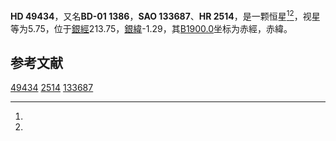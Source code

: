 {{Starbox begin
| name = HD 49434
}}
{{Starbox observe
| epoch = [[J2000.0|J2000.0]]
| constell = {{星座名待查}}<ref name=SIMBAD>{{cite web
 | url=http://simbad.u-strasbg.fr/simbad/sim-id?Ident=HR+2514
 | title =Pulsating variable Star
 | publisher=Centre de Données astronomiques de Strasbourg
 | work=SIMBAD
 | accessdate=2012-07-13}}</ref><ref name=DATA>{{cite web
 | url=http://vizier.u-strasbg.fr/viz-bin/VizieR-5?-out.add=.&-source=5050&-corr=PK=HR&-out.max=9999&HR=2514
 | title=VizieR Detailed Page
 | accessdate=2012-07-13
 | archive-date=2019-02-16
 | archive-url=https://web.archive.org/web/20190216113302/http://vizier.u-strasbg.fr/viz-bin/VizieR-5?-out.add=.&-source=5050&-corr=PK=HR&-out.max=9999&HR=2514
 | dead-url=no
 }}</ref>
| 星官 = 
| ra = {{RA|6|48|19}}<ref name=SIMBAD /><ref name=DATA />
| dec = {{DEC|-1|19|9}}<ref name=SIMBAD /><ref name=DATA />
| appmag_v = 5.75<ref name=SIMBAD /><ref name=DATA />
}}
{{Starbox character
| class = F1V<ref name=SIMBAD /><ref name=DATA />
| b-v = 0.28<ref name=SIMBAD /><ref name=DATA />
| u-b = 0.05<ref name=SIMBAD /><ref name=DATA />
| r-i = <ref name=SIMBAD /><ref name=DATA />
| variable = 
}}
{{Starbox astrometry
| radial_v = 0.05
| prop_mo_ra = -14
| parallax = 
| p_error = 
}}
{{Starbox catalog
| names =BD-01 1386，[[SAO星表|SAO]] 133687，[[HD星表|HD]] 49434，[[HR星表|HR]] 2514}}
{{Starbox reference |Simbad=HR+2514}}
{{Starbox end}}

'''HD 49434'''，又名'''BD-01 1386'''，'''SAO 133687'''、'''HR 2514'''，是一颗恒星<ref name=SIMBAD /><ref name=DATA />，视星等为5.75，位于[[銀道座標系|銀經]]213.75，[[銀道座標系|銀緯]]-1.29，其[[B1900.0|B1900.0]]坐标为赤經{{RA|6|43|14.8}}，赤緯{{DEC|-1|-1.29|27}}。

== 参考文献 ==
{{reflist}}

{{star-stub}}

[[Category:HD和HDE天體|49434]]
[[Category:HR天體|2514]]
[[Category:SAO天體|133687]]